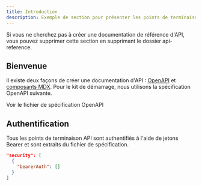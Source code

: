 ```yaml
---
title: Introduction
description: Exemple de section pour présenter les points de terminaison API
---
```


<Note>
  Si vous ne cherchez pas à créer une documentation de référence d'API, vous pouvez supprimer
  cette section en supprimant le dossier api-reference.
</Note>

## Bienvenue

Il existe deux façons de créer une documentation d'API : [OpenAPI](https://mintlify.com/docs/api-playground/openapi/setup) et [composants MDX](https://mintlify.com/docs/api-playground/mdx/configuration). Pour le kit de démarrage, nous utilisons la spécification OpenAPI suivante.

<Card title="Plant Store Endpoints" icon="leaf" href="https://github.com/mintlify/starter/blob/main/api-reference/openapi.json">
  Voir le fichier de spécification OpenAPI
</Card>

## Authentification

Tous les points de terminaison API sont authentifiés à l'aide de jetons Bearer et sont extraits du fichier de spécification.

```json
"security": [
  {
    "bearerAuth": []
  }
]
```
